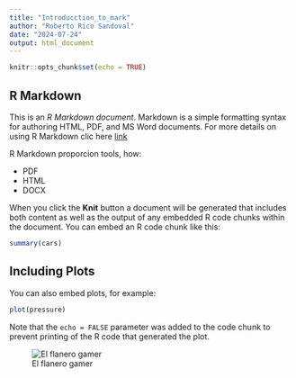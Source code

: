 ```yaml
---
title: "Introducction_to_mark"
author: "Roberto Rico Sandoval"
date: "2024-07-24"
output: html_document
---
```


```r
knitr::opts_chunk$set(echo = TRUE)
```

## R Markdown

This is an *R Markdown document*. Markdown is a simple formatting syntax for authoring HTML, PDF, and MS Word documents. For more details on using R Markdown clic here [link](http://rmarkdown.rstudio.com)

R Markdown proporcion tools, how:

* PDF
* HTML
* DOCX

When you click the **Knit** button a document will be generated that includes both content as well as the output of any embedded R code chunks within the document. You can embed an R code chunk like this:

```r
summary(cars)
```

## Including Plots

You can also embed plots, for example:

```r
plot(pressure)
```

Note that the `echo = FALSE` parameter was added to the code chunk to prevent printing of the R code that generated the plot.

![El flanero gamer](https://vogaestilistas.com/wp-content/uploads/2014/07/fotos-hombres-guapos-barba-243x300.jpg)
